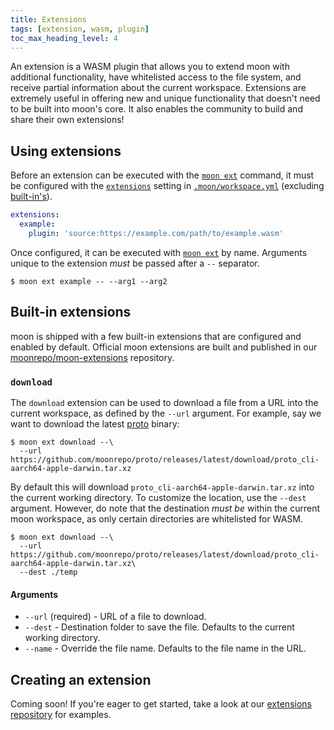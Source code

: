 ```yaml
---
title: Extensions
tags: [extension, wasm, plugin]
toc_max_heading_level: 4
---
```



<VersionLabel version="1.20.0" header />

An extension is a WASM plugin that allows you to extend moon with additional functionality, have
whitelisted access to the file system, and receive partial information about the current workspace.
Extensions are extremely useful in offering new and unique functionality that doesn't need to be
built into moon's core. It also enables the community to build and share their own extensions!

## Using extensions

Before an extension can be executed with the [`moon ext`](../commands/ext) command, it must be
configured with the [`extensions`](../config/workspace#extensions) setting in
[`.moon/workspace.yml`](../config/workspace) (excluding [built-in's](#built-in-extensions)).

```yaml title=".moon/workspace.yml"
extensions:
  example:
    plugin: 'source:https://example.com/path/to/example.wasm'
```

Once configured, it can be executed with [`moon ext`](../commands/ext) by name. Arguments unique to
the extension _must_ be passed after a `--` separator.

```shell
$ moon ext example -- --arg1 --arg2
```

## Built-in extensions

moon is shipped with a few built-in extensions that are configured and enabled by default. Official
moon extensions are built and published in our [moonrepo/moon-extensions][repo] repository.

### `download`

The `download` extension can be used to download a file from a URL into the current workspace, as
defined by the `--url` argument. For example, say we want to download the latest [proto](/proto)
binary:

```shell
$ moon ext download --\
  --url https://github.com/moonrepo/proto/releases/latest/download/proto_cli-aarch64-apple-darwin.tar.xz
```

By default this will download `proto_cli-aarch64-apple-darwin.tar.xz` into the current working
directory. To customize the location, use the `--dest` argument. However, do note that the
destination _must be_ within the current moon workspace, as only certain directories are whitelisted
for WASM.

```shell
$ moon ext download --\
  --url https://github.com/moonrepo/proto/releases/latest/download/proto_cli-aarch64-apple-darwin.tar.xz\
  --dest ./temp
```

#### Arguments

- `--url` (required) - URL of a file to download.
- `--dest` - Destination folder to save the file. Defaults to the current working directory.
- `--name` - Override the file name. Defaults to the file name in the URL.

## Creating an extension

Coming soon! If you're eager to get started, take a look at our [extensions repository][repo] for
examples.

[repo]: https://github.com/moonrepo/moon-extensions
